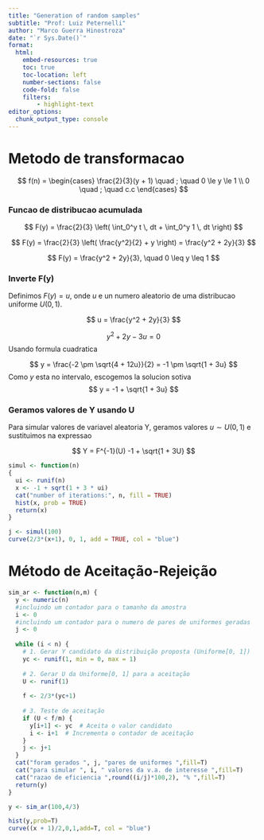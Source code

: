 ```yaml
---
title: "Generation of random samples"
subtitle: "Prof: Luiz Peternelli"
author: "Marco Guerra Hinostroza"
date: "`r Sys.Date()`"
format:
  html:
    embed-resources: true
    toc: true
    toc-location: left
    number-sections: false
    code-fold: false
    filters:
        - highlight-text
editor_options: 
  chunk_output_type: console
---
```


# Metodo de transformacao

$$
f(n) = 
\begin{cases}
\frac{2}{3}(y + 1) \quad ; \quad 0 \le y \le 1 \\
0 \quad ; \quad c.c
\end{cases}
$$

### Funcao de distribucao acumulada

$$
F(y) = \frac{2}{3} \left( \int_0^y t \, dt + \int_0^y 1 \, dt \right)
$$

$$
F(y) = \frac{2}{3} \left( \frac{y^2}{2} + y \right) = \frac{y^2 + 2y}{3}
$$

$$
F(y) = \frac{y^2 + 2y}{3}, \quad  0 \leq y \leq 1
$$

### Inverte F(y)

Definimos $F(y) = u$, onde $u$ e un numero aleatorio de uma distribucao uniforme $U(0,1)$.

$$
u = \frac{y^2 + 2y}{3}
$$

$$
y^2 + 2y - 3u = 0
$$
Usando formula cuadratica

$$
y = \frac{-2 \pm \sqrt{4 + 12u}}{2} = -1 \pm \sqrt{1 + 3u}
$$
Como $y$ esta no intervalo, escogemos la solucion sotiva
$$
y = -1 + \sqrt{1 + 3u}
$$

### Geramos valores de Y usando U
Para simular valores de variavel aleatoria Y, geramos valores $u \sim U(0,1)$ e sustituimos na expressao

$$
Y = F^{-1}(U) -1 + \sqrt{1 + 3U}
$$

```r
simul <- function(n)
{
  ui <- runif(n)
  x <- -1 + sqrt(1 + 3 * ui)
  cat("number of iterations:", n, fill = TRUE)
  hist(x, prob = TRUE)
  return(x)
}

```

```r
j <- simul(100)
curve(2/3*(x+1), 0, 1, add = TRUE, col = "blue")

```

# Método de Aceitação-Rejeição
```r
sim_ar <- function(n,m) {
  y <- numeric(n)
  #incluindo um contador para o tamanho da amostra
  i <- 0
  #incluindo um contador para o numero de pares de uniformes geradas
  j <- 0
  
  while (i < n) {
    # 1. Gerar Y candidato da distribuição proposta (Uniforme[0, 1])
    yc <- runif(1, min = 0, max = 1)
    
    # 2. Gerar U da Uniforme[0, 1] para a aceitação
    U <- runif(1)
    
    f <- 2/3*(yc+1)
    
    # 3. Teste de aceitação
    if (U < f/m) {
      y[i+1] <- yc  # Aceita o valor candidato
      i <- i+1  # Incrementa o contador de aceitação
    }
    j <- j+1
  }
  cat("foram gerados ", j, "pares de uniformes ",fill=T)
  cat("para simular ", i, " valores da v.a. de interesse ",fill=T)
  cat("razao de eficiencia ",round((i/j)*100,2), "% ",fill=T)
  return(y)
}
```

```r
y <- sim_ar(100,4/3)

hist(y,prob=T)
curve((x + 1)/2,0,1,add=T, col = "blue")
```

